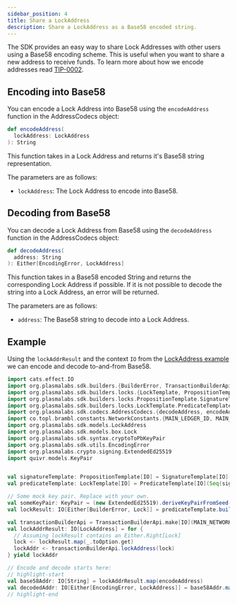 ```yaml
---
sidebar_position: 4
title: Share a LockAddress
description: Share a LockAddress as a Base58 encoded string.
---
```



The SDK provides an easy way to share Lock Addresses with other users using a Base58 encoding scheme. This is useful
when you want to share a new address to receive funds. To learn more about how we encode addresses read
[TIP-0002](https://github.com/Topl/tips/tree/main/TIP-0002).

## Encoding into Base58

You can encode a Lock Address into Base58 using
the <ScaladocLink path="co/topl/brambl/codecs/AddressCodecs$.html#encodeAddress(LockAddress):String"><code>encodeAddress</code></ScaladocLink>
function in the AddressCodecs object:

```scala
def encodeAddress(
  lockAddress: LockAddress
): String
```

This function takes in a Lock Address and returns it's Base58 string representation.

The parameters are as follows:
- `lockAddress`: The Lock Address to encode into Base58.

## Decoding from Base58

You can decode a Lock Address from Base58 using
the <ScaladocLink path="co/topl/brambl/codecs/AddressCodecs$.html#decodeAddress(String):Either[EncodingError,LockAddress]"><code>decodeAddress</code></ScaladocLink>
function in the AddressCodecs object:

```scala
def decodeAddress(
  address: String
): Either[EncodingError, LockAddress]
```

This function takes in a Base58 encoded String and returns the corresponding Lock Address if possible. If it is not
possible to decode the string into a Lock Address, an error will be returned.

The parameters are as follows:
- `address`: The Base58 string to decode into a Lock Address.

## Example

Using the `lockAddrResult` and the context `IO` from the [LockAddress example](./create-lock-addr#example) we can encode
and decode to-and-from Base58.

```scala
import cats.effect.IO
import org.plasmalabs.sdk.builders.{BuilderError, TransactionBuilderApi}
import org.plasmalabs.sdk.builders.locks.{LockTemplate, PropositionTemplate}
import org.plasmalabs.sdk.builders.locks.PropositionTemplate.SignatureTemplate
import org.plasmalabs.sdk.builders.locks.LockTemplate.PredicateTemplate
import org.plasmalabs.sdk.codecs.AddressCodecs.{decodeAddress, encodeAddress}
import co.topl.brambl.constants.NetworkConstants.{MAIN_LEDGER_ID, MAIN_NETWORK_ID}
import org.plasmalabs.sdk.models.LockAddress
import org.plasmalabs.sdk.models.box.Lock
import org.plasmalabs.sdk.syntax.cryptoToPbKeyPair
import org.plasmalabs.sdk.utils.EncodingError
import org.plasmalabs.crypto.signing.ExtendedEd25519
import quivr.models.KeyPair


val signatureTemplate: PropositionTemplate[IO] = SignatureTemplate[IO]("ExtendedEd25519", 0)
val predicateTemplate: LockTemplate[IO] = PredicateTemplate[IO](Seq(signatureTemplate), 1)

// Some mock key pair. Replace with your own.
val someKeyPair: KeyPair = (new ExtendedEd25519).deriveKeyPairFromSeed(Array.fill(96)(0: Byte))
val lockResult: IO[Either[BuilderError, Lock]] = predicateTemplate.build(List(someKeyPair.vk))

val transactionBuilderApi = TransactionBuilderApi.make[IO](MAIN_NETWORK_ID, MAIN_LEDGER_ID)
val lockAddrResult: IO[LockAddress] = for {
  // Assuming lockResult contains an Either.Right[Lock]
  lock <- lockResult.map(_.toOption.get)
  lockAddr <- transactionBuilderApi.lockAddress(lock)
} yield lockAddr

// Encode and decode starts here:
// highlight-start
val base58Addr: IO[String] = lockAddrResult.map(encodeAddress)
val decodedAddr: IO[Either[EncodingError, LockAddress]] = base58Addr.map(decodeAddress)
// highlight-end
```